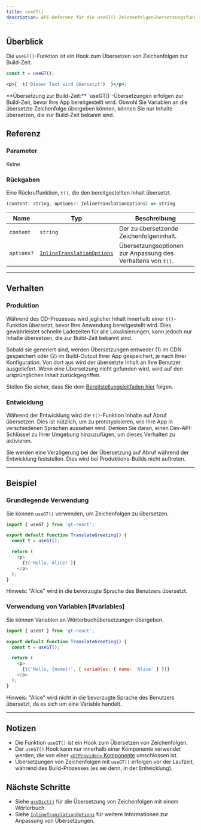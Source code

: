 ```yaml
---
title: useGT()
description: API-Referenz für die useGT() Zeichenfolgenübersetzungsfunktion
---
```


## Überblick

Die `useGT()`-Funktion ist ein Hook zum Übersetzen von Zeichenfolgen zur Build-Zeit.

```jsx
const t = useGT();

<p>{  t('Dieser Text wird übersetzt')  }</p>;
```

<Callout>
**Übersetzung zur Build-Zeit:**
`useGT()`-Übersetzungen erfolgen zur Build-Zeit, bevor Ihre App bereitgestellt wird.
Obwohl Sie Variablen an die übersetzte Zeichenfolge übergeben können, können Sie nur Inhalte übersetzen, die zur Build-Zeit bekannt sind.
</Callout>

## Referenz
### Parameter
Keine

### Rückgaben

Eine Rückruffunktion, `t()`, die den bereitgestellten Inhalt übersetzt.

```jsx
(content: string, options?: InlineTranslationOptions) => string
```

| Name                  | Typ | Beschreibung                                                                 |
|-----------------------|--|-----------------------------------------------------------------------------|
| `content`             | `string` | Der zu übersetzende Zeichenfolgeninhalt.                                     |
| `options?`            | [`InlineTranslationOptions`](/docs/react/api/types/InlineTranslationOptions) | Übersetzungsoptionen zur Anpassung des Verhaltens von `t()`. |

---

## Verhalten


### Produktion
Während des CD-Prozesses wird jeglicher Inhalt innerhalb einer `t()`-Funktion übersetzt, bevor Ihre Anwendung bereitgestellt wird.
Dies gewährleistet schnelle Ladezeiten für alle Lokalisierungen, kann jedoch nur Inhalte übersetzen, die zur Build-Zeit bekannt sind.

Sobald sie generiert sind, werden Übersetzungen entweder (1) im CDN gespeichert oder (2) im Build-Output Ihrer App gespeichert, je nach Ihrer Konfiguration.
Von dort aus wird der übersetzte Inhalt an Ihre Benutzer ausgeliefert.
Wenn eine Übersetzung nicht gefunden wird, wird auf den ursprünglichen Inhalt zurückgegriffen.

Stellen Sie sicher, dass Sie dem [Bereitstellungsleitfaden hier](/docs/react/tutorials/quickdeploy) folgen.

### Entwicklung
Während der Entwicklung wird die `t()`-Funktion Inhalte auf Abruf übersetzen.
Dies ist nützlich, um zu prototypisieren, wie Ihre App in verschiedenen Sprachen aussehen wird.
Denken Sie daran, einen Dev-API-Schlüssel zu Ihrer Umgebung hinzuzufügen, um dieses Verhalten zu aktivieren.

Sie werden eine Verzögerung bei der Übersetzung auf Abruf während der Entwicklung feststellen.
Dies wird bei Produktions-Builds nicht auftreten.

---


## Beispiel

### Grundlegende Verwendung
Sie können `useGT()` verwenden, um Zeichenfolgen zu übersetzen.

```javascript copy
import { useGT } from 'gt-react';

export default function TranslateGreeting() {
  const t = useGT();

  return (
    <p>
      {t('Hello, Alice!')}
    </p>
  );
}
```
Hinweis: "Alice" wird in die bevorzugte Sprache des Benutzers übersetzt.


### Verwendung von Variablen [#variables]
Sie können Variablen an Wörterbuchübersetzungen übergeben.

```javascript copy
import { useGT } from 'gt-react';

export default function TranslateGreeting() {
  const t = useGT();

  return (
    <p>
      {t('Hello, {name}!', { variables: { name: 'Alice' } })}
    </p>
  );
}
```
Hinweis: "Alice" wird nicht in die bevorzugte Sprache des Benutzers übersetzt, da es sich um eine Variable handelt.

---

## Notizen
 * Die Funktion `useGT()` ist ein Hook zum Übersetzen von Zeichenfolgen.
 * Der `useGT()` Hook kann nur innerhalb einer Komponente verwendet werden, die von einer [`<GTProvider>` Komponente](/docs/react/api/components/gtprovider) umschlossen ist.
 * Übersetzungen von Zeichenfolgen mit `useGT()` erfolgen vor der Laufzeit, während des Build-Prozesses (es sei denn, in der Entwicklung).

## Nächste Schritte
 * Siehe [`useDict()`](/docs/react/api/dictionary/useDict) für die Übersetzung von Zeichenfolgen mit einem Wörterbuch.
 * Siehe [`InlineTranslationOptions`](/docs/react/api/types/InlineTranslationOptions) für weitere Informationen zur Anpassung von Übersetzungen.